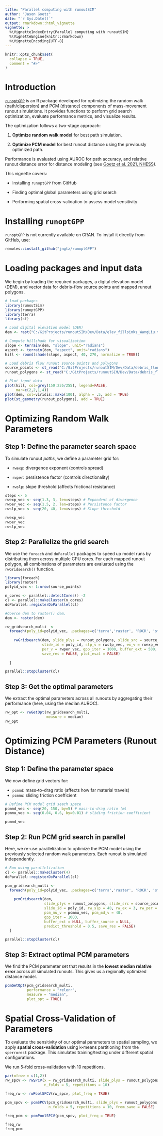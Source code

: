 ```yaml
---
title: "Parallel computing with runoutSIM"
author: "Jason Goetz"
date: "`r Sys.Date()`"
output: rmarkdown::html_vignette
vignette: >
  %\VignetteIndexEntry{Parallel computing with runoutSIM}
  %\VignetteEngine{knitr::rmarkdown}
  %\VignetteEncoding{UTF-8}
---
```


```r
knitr::opts_chunk$set(
  collapse = TRUE,
  comment = "#>"
)
```

# Introduction

[`runoptGPP`](https://github.com/jngtz/runoptGPP) is an R package developed for optimizing the random walk (path/dispersion) and PCM (distance) components of mass-movement runout simulations. It provides functions to perform grid search optimization, evaluate performance metrics, and visualize results.

The optimization follows a two-stage approach:

1.  **Optimize random walk model** for best path simulation.

2.  **Optimize PCM model** for best runout distance using the previously optimized path.

Performance is evaluated using AUROC for path accuracy, and relative runout distance error for distance modeling (see [Goetz et al. 2021, NHESS](https://nhess.copernicus.org/articles/21/2543/2021/)).

This vignette covers:

-   Installing `runoptGPP` from GitHub

-   Finding optimal global parameters using grid search

-   Performing spatial cross-validation to assess model sensitivity

# Installing `runoptGPP`

`runoptGPP` is not currently available on CRAN. To install it directly from GitHub, use:

```r
remotes::install_github("jngtz/runoptGPP")
```

# Loading packages and input data

We begin by loading the required packages, a digital elevation model (DEM), and vector data for debris-flow source points and mapped runout polygons.

```r
# load packages
library(runoutSim)
library(runoptGPP)
library(terra)
library(sf)

# Load digital elevation model (DEM)
dem <- rast("C:/GitProjects/runoutSIM/Dev/Data/elev_fillsinks_WangLiu.tif")

# Compute hillshade for visualization 
slope <- terrain(dem, "slope", unit="radians")
aspect <- terrain(dem, "aspect", unit="radians")
hill <- round(shade(slope, aspect, 40, 270, normalize = TRUE))

# Load debris flow runout source points and polygons
source_points <- st_read("C:/GitProjects/runoutSIM/Dev/Data/debris_flow_source_points.shp")
runout_polygons <- st_read("C:/GitProjects/runoutSIM/Dev/Data/debris_flow_runout_polygons.shp")

# Plot input data
plot(hill, col=grey(150:255/255), legend=FALSE,
     mar=c(2,2,1,4))
plot(dem, col=viridis::mako(100), alpha = .5, add = TRUE)
plot(st_geometry(runout_polygons), add = TRUE)
```

# 

# Optimizing Random Walk Parameters

## Step 1: Define the parameter search space

To simulate runout *paths*, we define a parameter grid for:

-   `rwexp`: divergence exponent (controls spread)

-   `rwper`: persistence factor (controls directionality)

-   `rwslp`: slope threshold (affects frictional resistance)

```r
steps <- 5
rwexp_vec <- seq(1.3, 3, len=steps) # Expondent of divergence
rwper_vec <- seq(1.5, 2, len=steps) # Persistence factor
rwslp_vec <- seq(20, 40, len=steps) # Slope threshold

rwexp_vec
rwper_vec
rwslp_vec
```

## Step 2: Parallelize the grid search

We use the `foreach` and `doParallel` packages to speed up model runs by distributing them across multiple CPU cores. For each mapped runout polygon, all combinations of parameters are evaluated using the `rwGridsearch()` function.

```r
library(foreach)
library(raster)
polyid_vec <- 1:nrow(source_points)

n_cores <- parallel::detectCores() -2
cl <- parallel::makeCluster(n_cores)
doParallel::registerDoParallel(cl)

#Coerce dem to raster() dem.
dem <- raster(dem)

rw_gridsearch_multi  <-
  foreach(poly_id=polyid_vec, .packages=c('terra','raster', 'ROCR', 'sf', 'runoptGPP', 'runoutSim')) %dopar% {
    
    rwGridsearch(dem, slide_plys = runout_polygons, slide_src = source_points,
                 slide_id = poly_id, slp_v = rwslp_vec, ex_v = rwexp_vec, 
                 per_v = rwper_vec, gpp_iter = 1000, buffer_ext = 500, buffer_source = NULL,
                 save_res = FALSE, plot_eval = FALSE)
    
  }

parallel::stopCluster(cl)
```

## Step 3: Get the optimal parameters

We extract the optimal parameters across all runouts by aggregating their performance (here, using the median AUROC).

```r
rw_opt <- rwGetOpt(rw_gridsearch_multi, 
                   measure = median)
rw_opt
```

# Optimizing PCM Parameters (Runout Distance)

## Step 1: Define the parameter space

We now define grid vectors for:

-   `pcmmd`: mass-to-drag ratio (affects how far material travels)
-   `pcmmu`: sliding friction coefficient

```r
# Define PCM model grid seach space
pcmmd_vec <- seq(20, 150, by=5) # mass-to-drag ratio (m)
pcmmu_vec <- seq(0.04, 0.6, by=0.01) # sliding friction coefficient 

pcmmd_vec
```

## Step 2: Run PCM grid search in parallel

Here, we re-use parallelization to optimize the PCM model using the previously selected random walk parameters. Each runout is simulated independently.

```r
# Run using parallelization
cl <- parallel::makeCluster(4)
doParallel::registerDoParallel(cl)

pcm_gridsearch_multi <-
  foreach(poly_id=polyid_vec, .packages=c('terra','raster', 'ROCR', 'sf', 'runoptGPP', 'runoutSim')) %dopar% {
    
    pcmGridsearch(dem,
                  slide_plys = runout_polygons, slide_src = source_points, 
                  slide_id = poly_id, rw_slp = 40, rw_ex = 3, rw_per = 1.9, 
                  pcm_mu_v = pcmmu_vec, pcm_md_v = 40,
                  gpp_iter = 1000,
                  buffer_ext = NULL, buffer_source = NULL,
                  predict_threshold = 0.5, save_res = FALSE)
  }

parallel::stopCluster(cl)
```

## Step 3: Extract optimal PCM parameters

We find the PCM parameter set that results in the **lowest median relative error** across all simulated runouts. This gives us a regionally optimized distance model.

```r
pcmGetOpt(pcm_gridsearch_multi, 
          performance = "relerr", 
          measure = "median", 
          plot_opt = TRUE)
```

# Spatial Cross-Validation of Parameters

To evaluate the sensitivity of our optimal parameters to spatial sampling, we apply **spatial cross-validation** using k-means partitioning from the `sperrorest` package. This simulates training/testing under different spatial configurations.

We run 5-fold cross-validation with 10 repetitions.

```r
par(mfrow = c(1,2))
rw_spcv <- rwSPCV(x = rw_gridsearch_multi, slide_plys = runout_polygons,
                  n_folds = 5, repetitions = 10)

freq_rw <- rwPoolSPCV(rw_spcv, plot_freq = TRUE)

pcm_spcv <- pcmSPCV(pcm_gridsearch_multi, slide_plys = runout_polygons,
                    n_folds = 5, repetitions = 10, from_save = FALSE)

freq_pcm <- pcmPoolSPCV(pcm_spcv, plot_freq = TRUE)

freq_rw
freq_pcm
```
